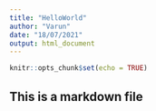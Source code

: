 ---
title: "HelloWorld"
author: "Varun"
date: "18/07/2021"
output: html_document
---

```{r setup, include=FALSE}
knitr::opts_chunk$set(echo = TRUE)
```

## This is a markdown file
